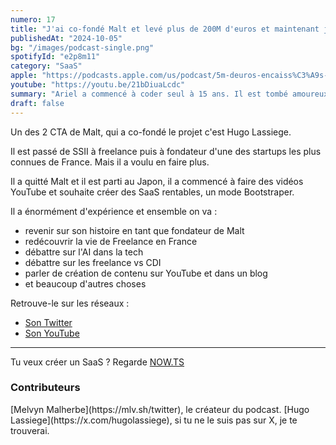 ```yaml
---
numero: 17
title: "J'ai co-fondé Malt et levé plus de 200M d'euros et maintenant je crée des SaaS - Hugo Lassiege #17"
publishedAt: "2024-10-05"
bg: "/images/podcast-single.png"
spotifyId: "e2p8m11"
category: "SaaS"
apple: "https://podcasts.apple.com/us/podcast/5m-deuros-encaiss%C3%A9s-par-mon-saas-ledevultime-16/id1701022126?i=1000669326277"
youtube: "https://youtu.be/21bDiuaLcdc"
summary: "Ariel a commencé à coder seul à 15 ans. Il est tombé amoureux de cette profession et parti pour un bootcamp, il a finalement créé une plateforme de formation 100% Française."
draft: false
---
```


Un des 2 CTA de Malt, qui a co-fondé le projet c'est Hugo Lassiege.

Il est passé de SSII à freelance puis à fondateur d'une des startups les plus connues de France. Mais il a voulu en faire plus.

Il a quitté Malt et il est parti au Japon, il a commencé à faire des vidéos YouTube et souhaite créer des SaaS rentables, un mode Bootstraper.

Il a énormément d'expérience et ensemble on va :

* revenir sur son histoire en tant que fondateur de Malt
* redécouvrir la vie de Freelance en France
* débattre sur l'AI dans la tech
* débattre sur les freelance vs CDI
* parler de création de contenu sur YouTube et dans un blog
* et beaucoup d'autres choses

Retrouve-le sur les réseaux :

- [Son Twitter](https://x.com/hugolassiege)
- [Son YouTube](https://www.youtube.com/@eventuallycoding)

---

Tu veux créer un SaaS ? Regarde [NOW.TS](https://nowts.app)

### Contributeurs

<Contributor>
  [Melvyn Malherbe](https://mlv.sh/twitter), le créateur du podcast.
</Contributor>
<Contributor>
  [Hugo Lassiege](https://x.com/hugolassiege), si tu ne le suis pas sur X, je te
  trouverai.
</Contributor>